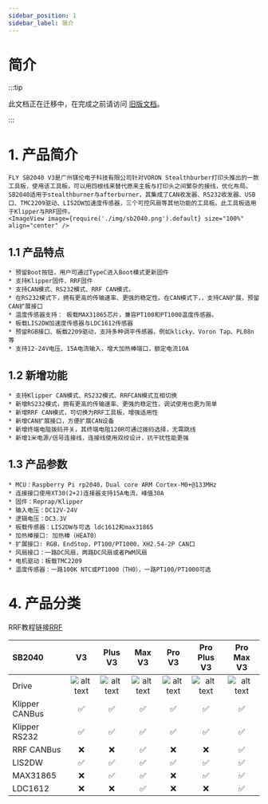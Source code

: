```yaml
---
sidebar_position: 1
sidebar_label: 简介
---
```



# 简介

:::tip

此文档正在迁移中，在完成之前请访问 [旧版文档](https://mellow.klipper.cn/#/)。

:::
# 1. 产品简介

    FLY SB2040 V3是广州镁伦电子科技有限公司针对VORON Stealthburber打印头推出的一款工具板，使用该工具板，可以用四根线来替代原来主板与打印头之间繁杂的接线，优化布局。SB2040适用于stealthburner与afterburner，其集成了CAN收发器、RS232收发器、USB口、TMC2209驱动、LIS2DW加速度传感器，三个可控风扇等其他功能的工具板。此工具板适用于Klipper与RRF固件。
    <ImageView image={require('./img/sb2040.png').default} size="100%" align="center" />


## 1.1 产品特点

    * 预留Boot按钮，用户可通过TypeC进入Boot模式更新固件
    * 支持Klipper固件、RRF固件
    * 支持CAN模式、RS232模式、RRF CAN模式，
    * 在RS232模式下，拥有更高的传输速率、更强的稳定性。在CAN模式下，，支持CAN扩展，预留CAN扩展接口
    * 温度传感器支持： 板载MAX31865芯片，兼容PT100和PT1000温度传感器。
    * 板载LIS2DW加速度传感器与LDC1612传感器
    * 预留RGB接口、板载2209驱动，支持多种调平传感器，例如klicky、Voron Tap、PL08n等
    * 支持12-24V电压、15A电流输入，增大加热棒端口，额定电流10A

## 1.2 新增功能

    * 支持Klipper CAN模式、RS232模式、RRFCAN模式互相切换
    * 新增RS232模式，拥有更高的传输速率、更强的稳定性，调试使用也更为简单
    * 新增RRF CAN模式，可切换为RRF工具板，增强适用性
    * 新增CAN扩展接口，方便扩展CAN设备
    * 新增终端电阻拨码开关，其终端电阻120R可通过拨码选择，无需跳线
    * 新增1米电源/信号连接线，连接线使用双绞设计，抗干扰性能更强

## 1.3 产品参数


    * MCU：Raspberry Pi rp2040，Dual core ARM Cortex-M0+@133MHz
    * 连接接口使用XT30(2+2)连接器支持15A电流，峰值30A
    * 固件：Reprap/Klipper
    * 输入电压：DC12V-24V
    * 逻辑电压：DC3.3V
    * 板载传感器：LIS2DW与可选 ldc1612和max31865
    * 加热棒接口: 加热棒（HEAT0）
    * 扩展接口: RGB，EndStop，PT100/PT1000，XH2.54-2P CAN口
    * 风扇接口：一路DC风扇，两路DC风扇或者PWM风扇
    * 电机驱动：板载TMC2209
    * 温度传感器：一路100K NTC或PT1000（TH0），一路PT100/PT1000可选

# 4. 产品分类

RRF教程链接[RRF](https://teamgloomy.github.io/fly_sb2040_pro_max_v3_general.html)

| SB2040         |          V3          |       Plus V3        |        Max V3        |        Pro V3        |     Pro Plus V3      |      Pro Max V3      |
| :------------- | :------------------: | :------------------: | :------------------: | :------------------: | :------------------: | :------------------: |
| Drive          | ![alt text][TMC2209] | ![alt text][TMC2209] | ![alt text][TMC2209] | ![alt text][TMC2240] | ![alt text][TMC2240] | ![alt text][TMC2240] |
| Klipper CANBus |  :white_check_mark:  |  :white_check_mark:  |  :white_check_mark:  |  :white_check_mark:  |  :white_check_mark:  |  :white_check_mark:  |
| Klipper RS232  |  :white_check_mark:  |  :white_check_mark:  |  :white_check_mark:  |  :white_check_mark:  |  :white_check_mark:  |  :white_check_mark:  |
| RRF CANBus     |         :x:          |         :x:          |  :white_check_mark:  |         :x:          |         :x:          |  :white_check_mark:  |
| LIS2DW         |  :white_check_mark:  |  :white_check_mark:  |  :white_check_mark:  |  :white_check_mark:  |  :white_check_mark:  |  :white_check_mark:  |
| MAX31865       |         :x:          |  :white_check_mark:  |  :white_check_mark:  |         :x:          |  :white_check_mark:  |  :white_check_mark:  |
| LDC1612        |         :x:          |         :x:          |  :white_check_mark:  |         :x:          |         :x:          |  :white_check_mark:  |


[TMC2209]: https://img.shields.io/badge/-TMC2209-green "TMC2209"
[TMC2240]: https://img.shields.io/badge/-TMC2240-blue "TMC2240"

